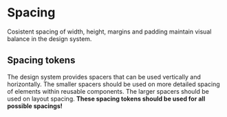 
<Meta title="Spacing" />

# Spacing
Cosistent spacing of width, height, margins and padding maintain visual balance in the design system.

## Spacing tokens
The design system provides spacers that can be used vertically and horizontally. The smaller spacers should be used on more detailed spacing of elements within reusable components.
The larger spacers should be used on layout spacing. **These spacing tokens should be used for all possible spacings!**




